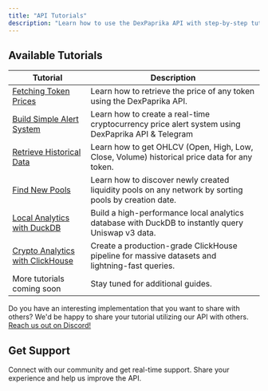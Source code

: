 ```yaml
---
title: "API Tutorials"
description: "Learn how to use the DexPaprika API with step-by-step tutorials."
---
```



## Available Tutorials

| Tutorial | Description |
|----------|------------|
| [Fetching Token Prices](/tutorials/fetch-token-price) | Learn how to retrieve the price of any token using the DexPaprika API. |
| [Build Simple Alert System](/tutorials/crypto-alert-bot) | Learn how to create a real-time cryptocurrency price alert system using DexPaprika API & Telegram |
| [Retrieve Historical Data](/tutorials/retrieve-historical-data) | Learn how to get OHLCV (Open, High, Low, Close, Volume) historical price data for any token. |
| [Find New Pools](/tutorials/find-new-pools) | Learn how to discover newly created liquidity pools on any network by sorting pools by creation date. |
| [Local Analytics with DuckDB](/tutorials/local-analytics-with-duckdb) | Build a high-performance local analytics database with DuckDB to instantly query Uniswap v3 data. |
| [Crypto Analytics with ClickHouse](/tutorials/scaling-with-clickhouse) | Create a production-grade ClickHouse pipeline for massive datasets and lightning-fast queries. |
| More tutorials coming soon | Stay tuned for additional guides. |

<Tip>Do you have an interesting implementation that you want to share with others? We'd be happy to share your tutorial utilizing our API with others. [Reach us out on Discord!](https://discord.gg/mS4cWp6a)</Tip>

## Get Support

<CardGroup cols={2}>
  <Card
    title="Join Discord"
    icon="discord"
    href="https://discord.gg/DhJge5TUGM"
  >
    Connect with our community and get real-time support.
  </Card>
  <Card
    title="Give Feedback"
    icon="message"
    href="mailto:support@coinpaprika.com"
  >
    Share your experience and help us improve the API.
  </Card>
</CardGroup>
